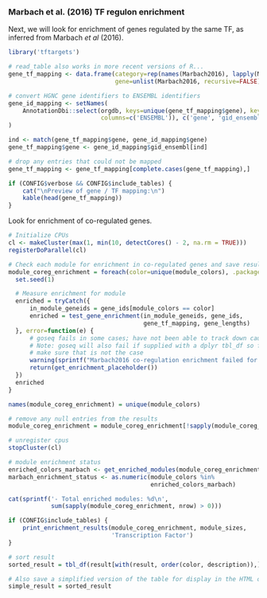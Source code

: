 ### Marbach et al. (2016) TF regulon enrichment

Next, we will look for enrichment of genes regulated by the same TF, as
inferred from Marbach *et al* (2016).

```r
library('tftargets')

# read_table also works in more recent versions of R...
gene_tf_mapping <- data.frame(category=rep(names(Marbach2016), lapply(Marbach2016, length)),
                              gene=unlist(Marbach2016, recursive=FALSE))

# convert HGNC gene identifiers to ENSEMBL identifiers
gene_id_mapping <- setNames(
    AnnotationDbi::select(orgdb, keys=unique(gene_tf_mapping$gene), keytype='ALIAS', 
                          columns=c('ENSEMBL')), c('gene', 'gid_ensembl')
)

ind <- match(gene_tf_mapping$gene, gene_id_mapping$gene)
gene_tf_mapping$gene <- gene_id_mapping$gid_ensembl[ind]

# drop any entries that could not be mapped
gene_tf_mapping <- gene_tf_mapping[complete.cases(gene_tf_mapping),]

if (CONFIG$verbose && CONFIG$include_tables) {
    cat("\nPreview of gene / TF mapping:\n")
    kable(head(gene_tf_mapping))
}
```

Look for enrichment of co-regulated genes.

```r
# Initialize CPUs
cl <- makeCluster(max(1, min(10, detectCores() - 2, na.rm = TRUE)))
registerDoParallel(cl)

# Check each module for enrichment in co-regulated genes and save result in a list
module_coreg_enrichment = foreach(color=unique(module_colors), .packages=c('goseq')) %dopar% {
  set.seed(1)

  # Measure enrichment for module
  enriched = tryCatch({
      in_module_geneids = gene_ids[module_colors == color]
      enriched = test_gene_enrichment(in_module_geneids, gene_ids,
                                      gene_tf_mapping, gene_lengths)
  }, error=function(e) {
      # goseq fails in some cases; have not been able to track down cause yet
      # Note: goseq will also fail if supplied with a dplyr tbl_df so first 
      # make sure that is not the case
      warning(sprintf("Marbach2016 co-regulation enrichment failed for module %s", color))
      return(get_enrichment_placeholder())
  })
  enriched
}

names(module_coreg_enrichment) = unique(module_colors)

# remove any null entries from the results
module_coreg_enrichment = module_coreg_enrichment[!sapply(module_coreg_enrichment, is.null)]

# unregister cpus
stopCluster(cl)

# module enrichment status
enriched_colors_marbach <- get_enriched_modules(module_coreg_enrichment)
marbach_enrichment_status <- as.numeric(module_colors %in%
                                        enriched_colors_marbach)
```

```r
cat(sprintf('- Total enriched modules: %d\n', 
            sum(sapply(module_coreg_enrichment, nrow) > 0)))

if (CONFIG$include_tables) {
    print_enrichment_results(module_coreg_enrichment, module_sizes,
                             'Transcription Factor')
}
```

```r
# sort result
sorted_result = tbl_df(result[with(result, order(color, description)),])

# Also save a simplified version of the table for display in the HTML output
simple_result = sorted_result
```

